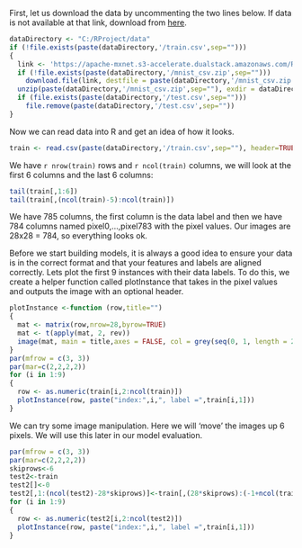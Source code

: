 
First, let us download the data by uncommenting the two lines below. If data is not available at that link, download from [here](https://www.kaggle.com/c/digit-recognizer/data).

```r
dataDirectory <- "C:/RProject/data"
if (!file.exists(paste(dataDirectory,'/train.csv',sep="")))
{
  link <- 'https://apache-mxnet.s3-accelerate.dualstack.amazonaws.com/R/data/mnist_csv.zip'
  if (!file.exists(paste(dataDirectory,'/mnist_csv.zip',sep="")))
    download.file(link, destfile = paste(dataDirectory,'/mnist_csv.zip',sep=""))
  unzip(paste(dataDirectory,'/mnist_csv.zip',sep=""), exdir = dataDirectory)
  if (file.exists(paste(dataDirectory,'/test.csv',sep="")))
    file.remove(paste(dataDirectory,'/test.csv',sep=""))
}
```

Now we can read data into R and get an idea of how it looks. 

```r
train <- read.csv(paste(dataDirectory,'/train.csv',sep=""), header=TRUE, nrows=20)
```

We have `r nrow(train)` rows and `r ncol(train)` columns, we will look at the first 6 columns and the last 6 columns:

```r
tail(train[,1:6])
tail(train[,(ncol(train)-5):ncol(train)])
```

We have 785 columns, the first column is the data label and then we have 784 columns named pixel0,...,pixel783 with the pixel values. Our images are 28x28 = 784, so everything looks ok.

Before we start building models, it is always a good idea to ensure your data is in the correct format and that your features and labels are aligned correctly. Lets plot the first 9 instances with their data labels. To do this, we create a helper function called plotInstance that takes in the pixel values and outputs the image with an optional header.

```r
plotInstance <-function (row,title="")
{
  mat <- matrix(row,nrow=28,byrow=TRUE)
  mat <- t(apply(mat, 2, rev))
  image(mat, main = title,axes = FALSE, col = grey(seq(0, 1, length = 256)))
}
par(mfrow = c(3, 3))
par(mar=c(2,2,2,2))
for (i in 1:9)
{
  row <- as.numeric(train[i,2:ncol(train)])
  plotInstance(row, paste("index:",i,", label =",train[i,1]))
}
```

We can try some image manipulation. Here we will 'move' the images up 6 pixels. We will use this later in our model evaluation.

```r
par(mfrow = c(3, 3))
par(mar=c(2,2,2,2))
skiprows<-6
test2<-train
test2[]<-0
test2[,1:(ncol(test2)-28*skiprows)]<-train[,(28*skiprows):(-1+ncol(train))]
for (i in 1:9)
{
  row <- as.numeric(test2[i,2:ncol(test2)])
  plotInstance(row, paste("index:",i,", label =",train[i,1]))
}
```
